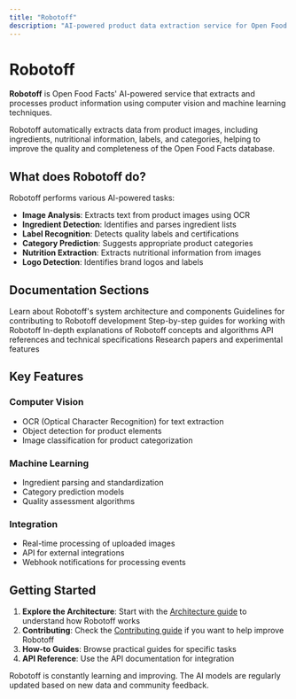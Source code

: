 ```yaml
---
title: "Robotoff"
description: "AI-powered product data extraction service for Open Food Facts. Learn about computer vision, ingredient analysis, and machine learning features."
---
```



# Robotoff

**Robotoff** is Open Food Facts' AI-powered service that extracts and processes product information using computer vision and machine learning techniques.

<Callout type="info">
Robotoff automatically extracts data from product images, including ingredients, nutritional information, labels, and categories, helping to improve the quality and completeness of the Open Food Facts database.
</Callout>

## What does Robotoff do?

Robotoff performs various AI-powered tasks:

- **Image Analysis**: Extracts text from product images using OCR
- **Ingredient Detection**: Identifies and parses ingredient lists
- **Label Recognition**: Detects quality labels and certifications
- **Category Prediction**: Suggests appropriate product categories
- **Nutrition Extraction**: Extracts nutritional information from images
- **Logo Detection**: Identifies brand logos and labels

## Documentation Sections

<Cards>
  <Card href="/docs/Robotoff/introduction/architecture" title="Architecture">
    Learn about Robotoff's system architecture and components
  </Card>
  <Card href="/docs/Robotoff/introduction/contributing" title="Contributing">
    Guidelines for contributing to Robotoff development
  </Card>
  <Card href="/docs/Robotoff/how-to-guides" title="How-to Guides">
    Step-by-step guides for working with Robotoff
  </Card>
  <Card href="/docs/Robotoff/explanations" title="Explanations">
    In-depth explanations of Robotoff concepts and algorithms
  </Card>
  <Card href="/docs/Robotoff/references" title="References">
    API references and technical specifications
  </Card>
  <Card href="/docs/Robotoff/research" title="Research">
    Research papers and experimental features
  </Card>
</Cards>

## Key Features

### Computer Vision
- OCR (Optical Character Recognition) for text extraction
- Object detection for product elements
- Image classification for product categorization

### Machine Learning
- Ingredient parsing and standardization
- Category prediction models
- Quality assessment algorithms

### Integration
- Real-time processing of uploaded images
- API for external integrations
- Webhook notifications for processing events

## Getting Started

1. **Explore the Architecture**: Start with the [Architecture guide](/docs/Robotoff/introduction/architecture) to understand how Robotoff works
2. **Contributing**: Check the [Contributing guide](/docs/Robotoff/introduction/contributing) if you want to help improve Robotoff
3. **How-to Guides**: Browse practical guides for specific tasks
4. **API Reference**: Use the API documentation for integration

<Callout type="info">
Robotoff is constantly learning and improving. The AI models are regularly updated based on new data and community feedback.
</Callout>
